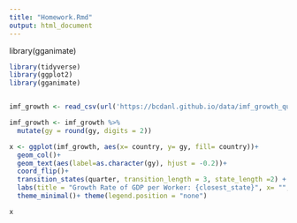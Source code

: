```yaml
---
title: "Homework.Rmd"
output: html_document
---
```

library(gganimate)
```r
library(tidyverse)
library(ggplot2)
library(gganimate)


imf_growth <- read_csv(url('https://bcdanl.github.io/data/imf_growth_quarterly.csv'))

imf_growth <- imf_growth %>% 
  mutate(gy = round(gy, digits = 2))

x <- ggplot(imf_growth, aes(x= country, y= gy, fill= country))+
  geom_col()+ 
  geom_text(aes(label=as.character(gy), hjust = -0.2))+
  coord_flip()+
  transition_states(quarter, transition_length = 3, state_length =2) +
  labs(title = "Growth Rate of GDP per Worker: {closest_state}", x= "", y= "")+
  theme_minimal()+ theme(legend.position = "none")

x
```

